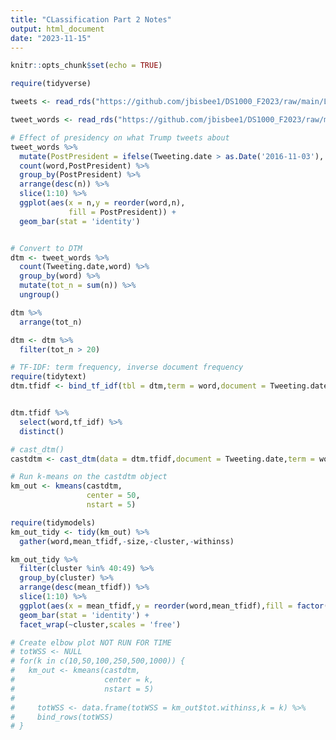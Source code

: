 ```yaml
---
title: "CLassification Part 2 Notes"
output: html_document
date: "2023-11-15"
---
```


```r
knitr::opts_chunk$set(echo = TRUE)
```

```r
require(tidyverse)

tweets <- read_rds("https://github.com/jbisbee1/DS1000_F2023/raw/main/Lectures/8_Clustering_NLP/data/Trumptweets.Rds")

tweet_words <- read_rds("https://github.com/jbisbee1/DS1000_F2023/raw/main/Lectures/8_Clustering_NLP/data/Trump_tweet_words.Rds")

# Effect of presidency on what Trump tweets about
tweet_words %>%
  mutate(PostPresident = ifelse(Tweeting.date > as.Date('2016-11-03'),'Post','Pre')) %>%
  count(word,PostPresident) %>%
  group_by(PostPresident) %>%
  arrange(desc(n)) %>%
  slice(1:10) %>%
  ggplot(aes(x = n,y = reorder(word,n),
             fill = PostPresident)) + 
  geom_bar(stat = 'identity')


# Convert to DTM
dtm <- tweet_words %>%
  count(Tweeting.date,word) %>%
  group_by(word) %>%
  mutate(tot_n = sum(n)) %>%
  ungroup()

dtm %>%
  arrange(tot_n)

dtm <- dtm %>%
  filter(tot_n > 20)

# TF-IDF: term frequency, inverse document frequency
require(tidytext)
dtm.tfidf <- bind_tf_idf(tbl = dtm,term = word,document = Tweeting.date,n = n)


dtm.tfidf %>%
  select(word,tf_idf) %>%
  distinct()

# cast_dtm()
castdtm <- cast_dtm(data = dtm.tfidf,document = Tweeting.date,term = word,value = tf_idf)

# Run k-means on the castdtm object
km_out <- kmeans(castdtm,
                 center = 50,
                 nstart = 5)

require(tidymodels)
km_out_tidy <- tidy(km_out) %>%
  gather(word,mean_tfidf,-size,-cluster,-withinss)

km_out_tidy %>%
  filter(cluster %in% 40:49) %>%
  group_by(cluster) %>%
  arrange(desc(mean_tfidf)) %>%
  slice(1:10) %>%
  ggplot(aes(x = mean_tfidf,y = reorder(word,mean_tfidf),fill = factor(cluster))) + 
  geom_bar(stat = 'identity') + 
  facet_wrap(~cluster,scales = 'free')

# Create elbow plot NOT RUN FOR TIME 
# totWSS <- NULL
# for(k in c(10,50,100,250,500,1000)) {
#   km_out <- kmeans(castdtm,
#                    center = k,
#                    nstart = 5)
#   
#     totWSS <- data.frame(totWSS = km_out$tot.withinss,k = k) %>%
#     bind_rows(totWSS)
# }
```


